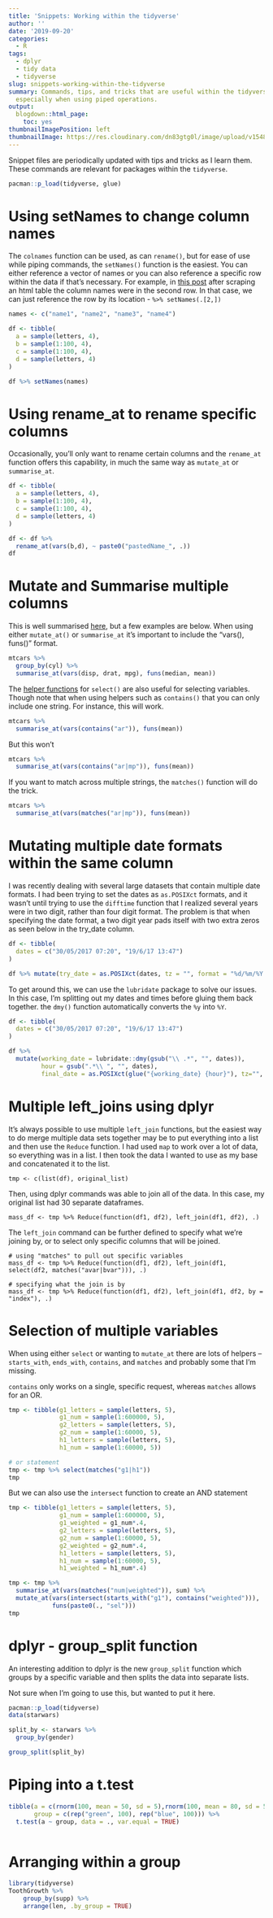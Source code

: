 ```yaml
---
title: 'Snippets: Working within the tidyverse'
author: ''
date: '2019-09-20'
categories:
  - R
tags:
  - dplyr
  - tidy data
  - tidyverse
slug: snippets-working-within-the-tidyverse
summary: Commands, tips, and tricks that are useful within the tidyverse of packages,
  especially when using piped operations.
output:
  blogdown::html_page:
    toc: yes
thumbnailImagePosition: left
thumbnailImage: https://res.cloudinary.com/dn83gtg0l/image/upload/v1548271167/snippets.jpg
---
```


Snippet files are periodically updated with tips and tricks as I learn them. These commands are relevant for packages within the `tidyverse`.

```r
pacman::p_load(tidyverse, glue)
```

# Using setNames to change column names

The `colnames` function can be used, as can `rename()`, but for ease of use while piping commands, the `setNames()` function is the easiest. You can either reference a vector of names or you can also reference a specific row within the data if that's necessary. For example, in [this post](https://taylorgrant.netlify.com/2018/05/using-rvest-to-import-and-html-table/){target="_blank"} after scraping an html table the column names were in the second row. In that case, we can just reference the row by its location - `%>% setNames(.[2,])` 

```r
names <- c("name1", "name2", "name3", "name4")

df <- tibble(
  a = sample(letters, 4),
  b = sample(1:100, 4),
  c = sample(1:100, 4),
  d = sample(letters, 4)
)

df %>% setNames(names)
```

# Using rename_at to rename specific columns 

Occasionally, you'll only want to rename certain columns and the `rename_at` function offers this capability, in much the same way as `mutate_at` or `summarise_at`. 

```r
df <- tibble(
  a = sample(letters, 4),
  b = sample(1:100, 4),
  c = sample(1:100, 4),
  d = sample(letters, 4)
)

df <- df %>% 
  rename_at(vars(b,d), ~ paste0("pastedName_", .))
df
```

# Mutate and Summarise multiple columns 

This is well summarised [here](https://dplyr.tidyverse.org/reference/summarise_all.html){target="_blank"}, but a few examples are below. When using either `mutate_at()` or `summarise_at` it's important to include the "vars(), funs()" format. 

```r
mtcars %>% 
  group_by(cyl) %>%
  summarise_at(vars(disp, drat, mpg), funs(median, mean))
```

The [helper functions](https://dplyr.tidyverse.org/reference/select_helpers.html){target="_blank"} for `select()` are also useful for selecting variables. Though note that when using helpers such as `contains()` that you can only include one string. For instance, this will work.

```r
mtcars %>% 
  summarise_at(vars(contains("ar")), funs(mean))
```

But this won't
```r
mtcars %>%
  summarise_at(vars(contains("ar|mp")), funs(mean))
```

If you want to match across multiple strings, the `matches()` function will do the trick. 

```r
mtcars %>%
  summarise_at(vars(matches("ar|mp")), funs(mean))
```

# Mutating multiple date formats within the same column

I was recently dealing with several large datasets that contain multiple date formats. I had been trying to set the dates as `as.POSIXct` formats, and it wasn't until trying to use the `difftime` function that I realized several years were in two digit, rather than four digit format. The problem is that when specifying the date format, a two digit year pads itself with two extra zeros as seen below in the try_date column.

```r
df <- tibble(
  dates = c("30/05/2017 07:20", "19/6/17 13:47")
)

df %>% mutate(try_date = as.POSIXct(dates, tz = "", format = "%d/%m/%Y %H:%M"))
```

To get around this, we can use the `lubridate` package to solve our issues. In this case, I'm splitting out my dates and times before gluing them back together. the `dmy()` function automatically converts the `%y` into `%Y`.  

```r
df <- tibble(
  dates = c("30/05/2017 07:20", "19/6/17 13:47")
)

df %>% 
  mutate(working_date = lubridate::dmy(gsub("\\ .*", "", dates)),
         hour = gsub(".*\\ ", "", dates),
         final_date = as.POSIXct(glue("{working_date} {hour}"), tz="", format = "%Y-%m-%d %H:%M"))
```

# Multiple left_joins using dplyr

It's always possible to use multiple `left_join` functions, but the easiest way to do merge multiple data sets together may be to put everything into a list and then use the `Reduce` function. I had used `map` to work over a lot of data, so everything was in a list. I then took the data I wanted to use as my base and concatenated it to the list. 

```
tmp <- c(list(df), original_list)
```

Then, using dplyr commands was able to join all of the data. In this case, my original list had 30 separate dataframes.

```
mass_df <- tmp %>% Reduce(function(df1, df2), left_join(df1, df2), .)
```
The `left_join` command can be further defined to specify what we're joining by, or to select only specific columns that will be joined. 
```
# using "matches" to pull out specific variables
mass_df <- tmp %>% Reduce(function(df1, df2), left_join(df1, select(df2, matches("avar|bvar"))), .)

# specifying what the join is by
mass_df <- tmp %>% Reduce(function(df1, df2), left_join(df1, df2, by = "index"), .)
```

# Selection of multiple variables

When using either `select` or wanting to `mutate_at` there are lots of helpers -- `starts_with`, `ends_with`, `contains`, and `matches` and probably some that I'm missing. 

`contains` only works on a single, specific request, whereas `matches` allows for an OR. 

```r
tmp <- tibble(g1_letters = sample(letters, 5), 
              g1_num = sample(1:600000, 5),
              g2_letters = sample(letters, 5),
              g2_num = sample(1:60000, 5),
              h1_letters = sample(letters, 5),
              h1_num = sample(1:60000, 5))

# or statement
tmp <- tmp %>% select(matches("g1|h1"))
tmp
```

But we can also use the `intersect` function to create an AND statement

```r
tmp <- tibble(g1_letters = sample(letters, 5), 
              g1_num = sample(1:600000, 5),
              g1_weighted = g1_num*.4,
              g2_letters = sample(letters, 5),
              g2_num = sample(1:60000, 5),
              g2_weighted = g2_num*.4,
              h1_letters = sample(letters, 5),
              h1_num = sample(1:60000, 5),
              h1_weighted = h1_num*.4)

tmp <- tmp %>% 
  summarise_at(vars(matches("num|weighted")), sum) %>%
  mutate_at(vars(intersect(starts_with("g1"), contains("weighted"))), 
            funs(paste0(., "sel")))
tmp
```

# dplyr - group_split function

An interesting addition to dplyr is the new `group_split` function which groups by a specific variable and then splits the data into separate lists. 

Not sure when I'm going to use this, but wanted to put it here. 

```r
pacman::p_load(tidyverse)
data(starwars)

split_by <- starwars %>%
  group_by(gender)

group_split(split_by)

```

# Piping into a t.test

```r
tibble(a = c(rnorm(100, mean = 50, sd = 5),rnorm(100, mean = 80, sd = 5)),
       group = c(rep("green", 100), rep("blue", 100))) %>%
  t.test(a ~ group, data = ., var.equal = TRUE)
  
```

# Arranging within a group

```r
library(tidyverse)
ToothGrowth %>%
    group_by(supp) %>%
    arrange(len, .by_group = TRUE)
```
